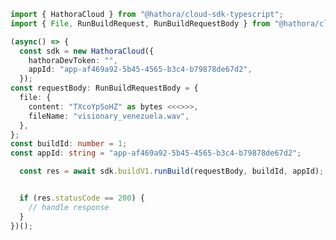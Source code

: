 ```typescript RunBuild.ts
import { HathoraCloud } from "@hathora/cloud-sdk-typescript";
import { File, RunBuildRequest, RunBuildRequestBody } from "@hathora/cloud-sdk-typescript/dist/sdk/models/operations";

(async() => {
  const sdk = new HathoraCloud({
    hathoraDevToken: "",
    appId: "app-af469a92-5b45-4565-b3c4-b79878de67d2",
  });
const requestBody: RunBuildRequestBody = {
  file: {
    content: "TXcoYpSoHZ" as bytes <<<>>>,
    fileName: "visionary_venezuela.wav",
  },
};
const buildId: number = 1;
const appId: string = "app-af469a92-5b45-4565-b3c4-b79878de67d2";

  const res = await sdk.buildV1.runBuild(requestBody, buildId, appId);


  if (res.statusCode == 200) {
    // handle response
  }
})();
```
